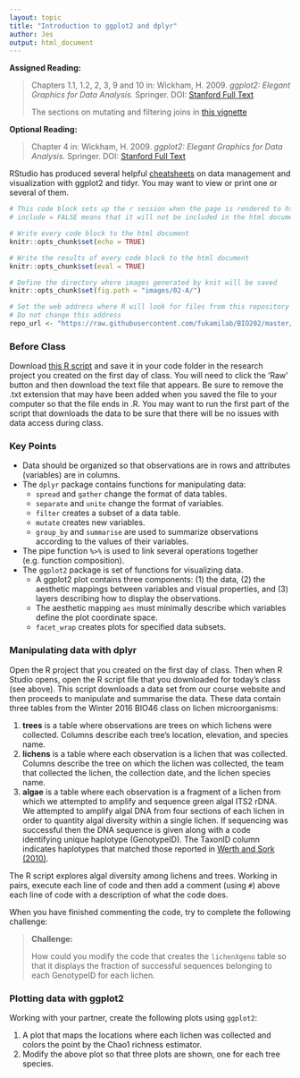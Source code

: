 ```yaml
---
layout: topic
title: "Introduction to ggplot2 and dplyr"
author: Jes
output: html_document
---
```



**Assigned Reading:**

> Chapters 1.1, 1.2, 2, 3, 9 and 10 in: Wickham, H. 2009. *ggplot2: Elegant Graphics for Data Analysis.* Springer. DOI: [Stanford Full Text](https://link.springer.com/book/10.1007%2F978-0-387-98141-3)
>
> The sections on mutating and filtering joins in [this vignette](https://cran.r-project.org/web/packages/dplyr/vignettes/two-table.html)

**Optional Reading:**

> Chapter 4 in: Wickham, H. 2009. *ggplot2: Elegant Graphics for Data Analysis.* Springer. DOI: [Stanford Full Text](https://link.springer.com/book/10.1007%2F978-0-387-98141-3)

RStudio has produced several helpful [cheatsheets](https://www.rstudio.com/resources/cheatsheets/) on data management and visualization with ggplot2 and tidyr. You may want to view or print one or several of them.


```r
# This code block sets up the r session when the page is rendered to html
# include = FALSE means that it will not be included in the html document

# Write every code block to the html document 
knitr::opts_chunk$set(echo = TRUE)

# Write the results of every code block to the html document 
knitr::opts_chunk$set(eval = TRUE)

# Define the directory where images generated by knit will be saved
knitr::opts_chunk$set(fig.path = "images/02-A/")

# Set the web address where R will look for files from this repository
# Do not change this address
repo_url <- "https://raw.githubusercontent.com/fukamilab/BIO202/master/"
```

### Before Class

Download [this R script](https://github.com/FukamiLab/BIO202/blob/master/code/02-A-tidyr-exercise-code.R) and save it in your code folder in the research project you created on the first day of class. You will need to click the 'Raw' button and then download the text file that appears. Be sure to remove the .txt extension that may have been added when you saved the file to your computer so that the file ends in .R. You may want to run the first part of the script that downloads the data to be sure that there will be no issues with data access during class.

### Key Points

+ Data should be organized so that observations are in rows and attributes (variables) are in columns.
+ The `dplyr` package contains functions for manipulating data:
    + `spread` and `gather` change the format of data tables.
    + `separate` and `unite` change the format of variables.
    + `filter` creates a subset of a data table.
    + `mutate` creates new variables.
    + `group_by` and `summarise` are used to summarize observations according to the values of their variables.
+ The pipe function `%>%` is used to link several operations together (e.g. function composition).
+ The `ggplot2` package is set of functions for visualizing data.
    + A ggplot2 plot contains three components: (1) the data, (2) the aesthetic mappings between variables and visual properties, and (3) layers describing how to display the observations.
    + The aesthetic mapping `aes` must minimally describe which variables define the plot coordinate space.
    + `facet_wrap` creates plots for specified data subsets.

### Manipulating data with dplyr

Open the R project that you created on the first day of class. Then when R Studio opens, open the R script file that you downloaded for today's class (see above). This script downloads a data set from our course website and then proceeds to manipulate and summarise the data. These data contain three tables from the Winter 2016 BIO46 class on lichen microorganisms:

1. **trees** is a table where observations are trees on which lichens were collected. Columns describe each tree's location, elevation, and species name.
2. **lichens** is a table where each observation is a lichen that was collected. Columns describe the tree on which the lichen was collected, the team that collected the lichen, the collection date, and the lichen species name.
3. **algae** is a table where each observation is a fragment of a lichen from which we attempted to amplify and sequence green algal ITS2 rDNA. We attempted to amplify algal DNA from four sections of each lichen in order to quantity algal diversity within a single lichen. If sequencing was successful then the DNA sequence is given along with a code identifying unique haplotype (GenotypeID). The TaxonID column indicates haplotypes that matched those reported in [Werth and Sork (2010)](http://dw.doi.org/10.3732/ajb.0900276).

The R script explores algal diversity among lichens and trees. Working in pairs, execute each line of code and then add a comment (using `#`) above each line of code with a description of what the code does. 

When you have finished commenting the code, try to complete the following challenge:

> **Challenge:**
>
> How could you modify the code that creates the `lichenXgeno` table so that it displays the fraction of successful sequences belonging to each GenotypeID for each lichen.


### Plotting data with ggplot2

Working with your partner, create the following plots using `ggplot2`:

1. A plot that maps the locations where each lichen was collected and colors the point by the Chao1 richness estimator.
2. Modify the above plot so that three plots are shown, one for each tree species.



